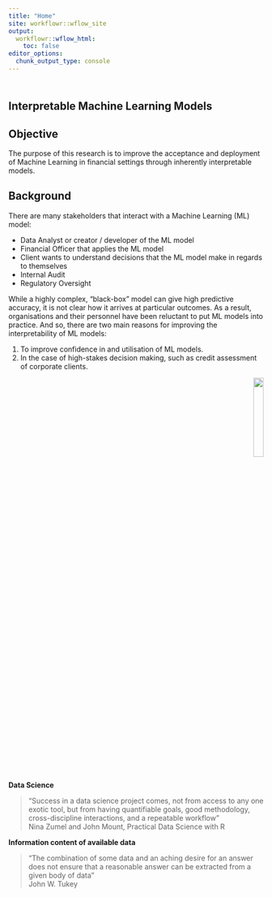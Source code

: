 ```yaml
---
title: "Home"
site: workflowr::wflow_site
output:
  workflowr::wflow_html:
    toc: false
editor_options:
  chunk_output_type: console
---
```


<style type="text/css">
.title {
  display: none;
}

#getting-started img {
  margin-right: 10px;
}

</style>

<div class="row" style="padding-top: 10px;">
<div class="col-sm-6">

# **Interpretable Machine Learning Models**

## Objective

The purpose of this research is to improve the acceptance and deployment of Machine Learning in financial settings through inherently interpretable models.

## Background

There are many stakeholders that interact with a Machine Learning (ML) model:

-   Data Analyst or creator / developer of the ML model
-   Financial Officer that applies the ML model
-   Client wants to understand decisions that the ML model make in regards to themselves
-   Internal Audit
-   Regulatory Oversight

While a highly complex, "black-box" model can give high predictive accuracy, it is not clear how it arrives at particular outcomes. As a result, organisations and their personnel have been reluctant to put ML models into practice. And so, there are two main reasons for improving the interpretability of ML models:

1.  To improve confidence in and utilisation of ML models.
2.  In the case of high-stakes decision making, such as credit assessment of corporate clients.

</div>

<div class="col-sm-6">
<div style="text-align: right;"><img src="./images/corporate-finance-inst.png" width="20%"></div>

**Data Science**

>"Success in a data science project comes, not from access to any one exotic tool, but from having quantifiable goals, good methodology, cross-discipline interactions, and a repeatable workflow"\
>Nina Zumel and John Mount, Practical Data Science with R

**Information content of available data**

>"The combination of some data and an aching desire for an answer does not ensure that a reasonable answer can be extracted from a given body of data"\
>John W. Tukey

</div>
